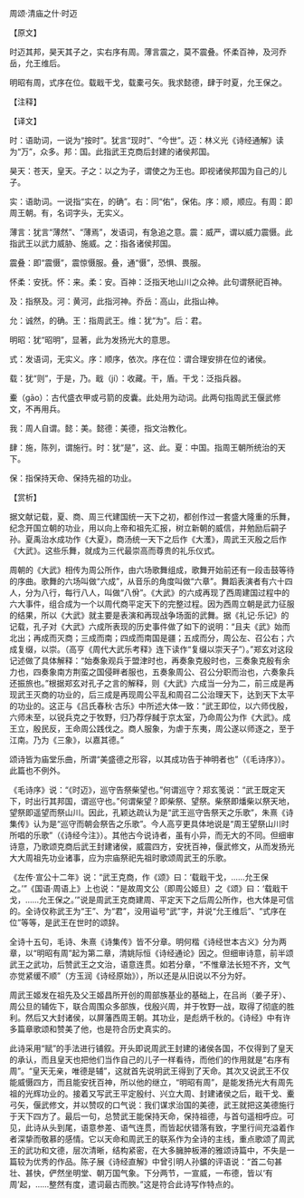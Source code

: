 

周颂·清庙之什·时迈

【原文】

时迈其邦，昊天其子之，实右序有周。薄言震之，莫不震叠。怀柔百神，及河乔岳，允王维后。

明昭有周，式序在位。载戢干戈，载橐弓矢。我求懿德，肆于时夏，允王保之。

【注释】

【译文】

时：语助词，一说为“按时”。犹言“现时”、“今世”。迈：林义光《诗经通解》读为“万”，众多。邦：国。此指武王克商后封建的诸侯邦国。

昊天：苍天，皇天。子之：以之为子，谓使之为王也。即视诸侯邦国为自己的儿子。

实：语助词。一说指“实在，的确”。右：同“佑”，保佑。序：顺，顺应。有周：即周王朝。有，名词字头，无实义。

薄言：犹言“薄然”、“薄焉”，发语词，有急追之意。震：威严，谓以威力震慑。此指武王以武力威胁、施威。之：指各诸侯邦国。

震叠：即“震慑”，震惊慑服。叠，通“慑”，恐惧、畏服。

怀柔：安抚。怀：来。柔：安。百神：泛指天地山川之众神。此句谓祭祀百神。

及：指祭及。河：黄河，此指河神。乔岳：高山，此指山神。

允：诚然，的确。王：指周武王。维：犹“为”。后：君。

明昭：犹“昭明”，显著，此为发扬光大的意思。

式：发语词，无实义。序：顺序，依次。序在位：谓合理安排在位的诸侯。

载：犹“则”，于是，乃。戢（jí）：收藏。干，盾。干戈：泛指兵器。

櫜（gāo）：古代盛衣甲或弓箭的皮囊。此处用为动词。此两句指周武王偃武修文，不再用兵。

我：周人自谓。懿：美。懿德：美德，指文治教化。

肆：施，陈列，谓施行。时：犹“是”，这、此。夏：中国。指周王朝所统治的天下。

保：指保持天命、保持先祖的功业。

【赏析】

据文献记载，夏、商、周三代建国统一天下之初，都创作过一套盛大隆重的乐舞，纪念开国立朝的功业，用以向上帝和祖先汇报，树立新朝的威信，并勉励后嗣子孙。夏禹治水成功作《大夏》，商汤统一天下之后作《大濩》，周武王灭殷之后作《大武》。这些乐舞，就成为三代最崇高而尊贵的礼乐仪式。

周朝的《大武》相传为周公所作，由六场歌舞组成，歌舞开始前还有一段击鼓等待的序曲。歌舞的六场叫做“六成”，从音乐的角度叫做“六章”。舞蹈表演者有六十四人，分为八行，每行八人，叫做“八佾”。《大武》的六成再现了西周建国过程中的六大事件，组合成为一个以周代商平定天下的完整过程。因为西周立朝是武力征服的结果，所以《大武》就主要是表演和再现战争场面的武舞。据《礼记·乐记》的记载，孔子对《大武》六成所表现的历史事件做了如下的说明：“且夫《武》始而北出；再成而灭商；三成而南；四成而南国是疆；五成而分，周公左、召公右；六成复缀，以崇。（高亨《周代大武乐考释》连下读作“复缀以崇天子”）。”郑玄对这段记述做了具体解释：“始奏象观兵于盟津时也，再奏象克殷时也，三奏象克殷有余力也，四奏象南方荆蛮之国侵畔者服也，五奏象周公、召公分职而治也，六奏象兵还振旅也。”根据郑玄对孔子之言的解释，则《大武》六成当一分为二，前三成是再现武王灭商的功业的，后三成是再现周公平乱和周召二公治理天下，达到天下太平的功业的。这正与《吕氏春秋·古乐》中所述大体一致：“武王即位，以六师伐殷，六师未至，以锐兵克之于牧野，归乃荐俘馘于京太室，乃命周公为作《大武》。成王立，殷民反，王命周公践伐之。商人服象，为虐于东夷，周公遂以师逐之，至于江南。乃为《三象》，以嘉其德。”

颂诗皆为庙堂乐曲，所谓“美盛德之形容，以其成功告于神明者也”（《毛诗序》）。此篇也不例外。

《毛诗序》说：“《时迈》，巡守告祭柴望也。”何谓巡守？郑玄笺说：“武王既定天下，时出行其邦国，谓巡守也。”何谓柴望？即柴祭、望祭。柴祭即燔柴以祭天地，望祭即遥望而祭山川。因此，孔颖达疏认为是“武王巡守告祭天之乐歌”，朱熹《诗集传》认为是“巡守而朝会祭告之乐歌”。今人高亨更具体地说是“周王望祭山川时所唱的乐歌”（《诗经今注》）。其他古今说诗者，虽有小异，而无大的不同。但细审诗意，乃歌颂克商后武王封建诸侯，威震四方，安抚百神，偃武修文，从而发扬光大大周祖先功业诸事，应为宗庙祭祀先祖时歌颂周武王的乐歌。

《左传·宣公十二年》说：“武王克商，作《颂》曰：‘载戢干戈，……允王保之。’”《国语·周语上》上也说：“是故周文公（即周公姬旦）之《颂》曰：‘载戢干戈，……允王保之。’”说是周武王克商建周、平定天下之后周公所作，也大体是可信的。全诗仅称武王为“王”、为“君”，没用谥号“武”字，并说“允王维后”、“式序在位”等等，是武王在世时的颂辞。

全诗十五句，毛诗、朱熹《诗集传》皆不分章。明何楷《诗经世本古义》分为两章，以“明昭有周”起为第二章，清姚际恒《诗经通论》因之。但细审诗意，前半颂武王之武功，后赞武王之文治，语意连贯。如若分章，“不惟章法长短不齐，文气亦觉紧缓不顺”（方玉润《诗经原始》），所以还是从旧说以不分为好。

周武王姬发在祖先及父王姬昌所开创的周部族基业的基础上，在吕尚（姜子牙）、周公旦的辅佐下，联合周围众多部族，伐殷兴周，并于牧野一战，取得了彻底的胜利。然后又大封诸侯，以屏藩西周王朝。其功业，是彪炳千秋的。《诗经》中有许多篇章歌颂和赞美了他，也是符合历史真实的。

此诗采用“赋”的手法进行铺叙。开头即说周武王封建的诸侯各国，不仅得到了皇天的承认，而且皇天也把他们当作自己的儿子一样看待，而他们的作用就是“右序有周”。“皇天无亲，唯德是辅”，这就首先说明武王得到了天命。其次又说武王不仅能威慑四方，而且能安抚百神，所以他的继立，“明昭有周”，是能发扬光大有周先祖的光辉功业的。接着又写武王平定殷纣、兴立大周、封建诸侯之后，戢干戈、櫜弓矢，偃武修文，并以赞叹的口气说：我们谋求治国的美德，武王就把这美德施行于天下四方了。最后一句，总赞武王能保持天命，保持祖德，与首句遥相呼应。可见，此诗从头到尾，语意参差、语气连贯，而皆起伏错落有致，字里行间充溢着作者深挚而敬慕的感情。它以天命和周武王的联系作为全诗的主线，重点歌颂了周武王的武功和文德，层次清晰，结构紧密，在大多臃肿板滞的雅颂诗篇中，不失是一篇较为优秀的作品。陈子展《诗经直解》中曾引明人孙鑛的评语说：“首二句甚壮、甚快，俨然坐明堂、朝万国气象。下分两节，一宣威，一布德，皆以‘有周’起，……整然有度，遣词最古而腴。”这是符合此诗写作特点的。

